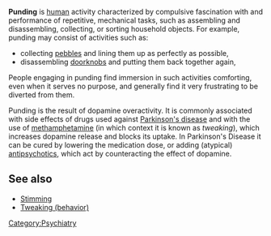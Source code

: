 '''Punding''' is [[human]] activity characterized by compulsive fascination with and performance of repetitive, mechanical tasks, such as assembling and disassembling, collecting, or sorting household objects. For example, punding may consist of activities such as:
* collecting [[pebble]]s and lining them up as perfectly as possible, 
* disassembling [[doorknob|doorknobs]] and putting them back together again, 

People engaging in punding find immersion in such activities comforting, even when it serves no purpose, and generally find it very frustrating to be diverted from them.

Punding is the result of dopamine overactivity. It is commonly associated with side effects of drugs used against [[Parkinson's disease]] and with the use of [[methamphetamine]] (in which context it is known as ''tweaking''), which increases dopamine release and blocks its uptake.
In Parkinson's Disease it can be cured by lowering the medication dose, or adding (atypical) [[antipsychotic|antipsychotics]], which act by counteracting the effect of dopamine.

== See also ==
* [[Stimming]]
* [[Tweaking (behavior)]]

[[Category:Psychiatry]]